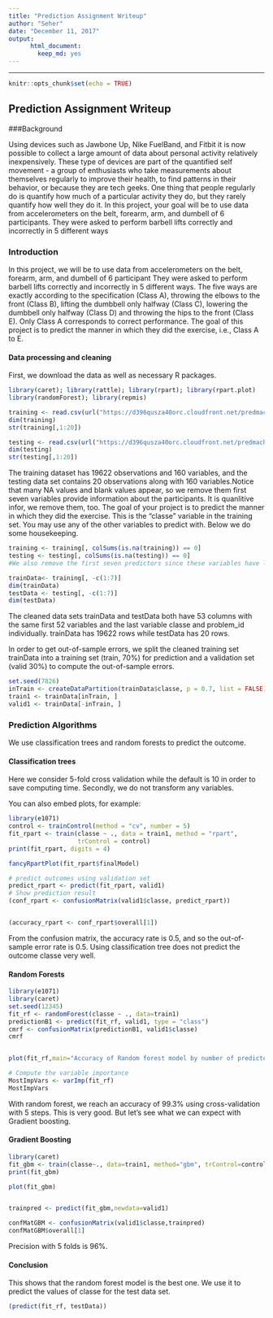 ```yaml
---
title: "Prediction Assignment Writeup"
author: "Seher"
date: "December 11, 2017"
output:  
      html_document:  
        keep_md: yes 
---
```

---

```r
knitr::opts_chunk$set(echo = TRUE)
```

## Prediction Assignment Writeup

###Background

Using devices such as Jawbone Up, Nike FuelBand, and Fitbit it is now possible to collect a large amount of data about personal activity relatively inexpensively. These type of devices are part of the quantified self movement - a group of enthusiasts who take measurements about themselves regularly to improve their health, to find patterns in their behavior, or because they are tech geeks. One thing that people regularly do is quantify how much of a particular activity they do, but they rarely quantify how well they do it. In this project, your goal will be to use data from accelerometers on the belt, forearm, arm, and dumbell of 6 participants. They were asked to perform barbell lifts correctly and incorrectly in 5 different ways

### Introduction

In this project, we will be to use data from accelerometers on the belt, forearm, arm, and dumbell of 6 participant They were asked to perform barbell lifts correctly and incorrectly in 5 different ways. The five ways are exactly according to the specification (Class A), throwing the elbows to the front (Class B), lifting the dumbbell only halfway (Class C), lowering the dumbbell only halfway (Class D) and throwing the hips to the front (Class E). Only Class A corresponds to correct performance. The goal of this project is to predict the manner in which they did the exercise, i.e., Class A to E.

#### Data processing and cleaning

First, we download the data as well as necessary R packages.

```r
library(caret); library(rattle); library(rpart); library(rpart.plot)
library(randomForest); library(repmis)

training <- read.csv(url("https://d396qusza40orc.cloudfront.net/predmachlearn/pml-training.csv"),na.strings = c("NA", ""),header=TRUE)
dim(training)
str(training[,1:20])

testing <- read.csv(url("https://d396qusza40orc.cloudfront.net/predmachlearn/pml-testing.csv"),na.strings = c("NA", "") ,header=TRUE)
dim(testing)
str(testing[,1:20])


```

The training dataset has 19622 observations and 160 variables, and the testing data set contains 20 observations along with 160 variables.Notice that many NA values and blank values appear, so we remove
them first seven variables provide information about the participants. It is quanlitive infor, we remove them, too. The goal of your project is to predict the manner in which they did the exercise. This is the "classe" variable in the training set. You may use any of the other variables to predict with. Below we do some housekeeping.

```r

training <- training[, colSums(is.na(training)) == 0]
testing <- testing[, colSums(is.na(testing)) == 0]
#We also remove the first seven predictors since these variables have little predicting power for the outcome classe.

trainData<- training[, -c(1:7)]
dim(trainData)
testData <- testing[, -c(1:7)]
dim(testData)
```

The cleaned data sets trainData and testData both have 53 columns with the same first 52 variables and the last variable classe and  problem_id individually. trainData has 19622 rows while testData has 20 rows.

In order to get out-of-sample errors, we split the cleaned training set trainData into a training set (train, 70%) for prediction and a validation set (valid 30%) to compute the out-of-sample errors.

```r
set.seed(7826) 
inTrain <- createDataPartition(trainData$classe, p = 0.7, list = FALSE)
train1 <- trainData[inTrain, ]
valid1 <- trainData[-inTrain, ]

```


### Prediction Algorithms

We use classification trees and random forests to predict the outcome.

#### Classification trees

Here we consider 5-fold cross validation while the default is 10 in order to save computing time. Secondly, we do not transform any variables.

You can also embed plots, for example:

```r
library(e1071)
control <- trainControl(method = "cv", number = 5)
fit_rpart <- train(classe ~ ., data = train1, method = "rpart", 
                   trControl = control)
print(fit_rpart, digits = 4)

fancyRpartPlot(fit_rpart$finalModel)

# predict outcomes using validation set
predict_rpart <- predict(fit_rpart, valid1)
# Show prediction result
(conf_rpart <- confusionMatrix(valid1$classe, predict_rpart))


(accuracy_rpart <- conf_rpart$overall[1])
```

From the confusion matrix, the accuracy rate is 0.5, and so the out-of-sample error rate is 0.5. Using classification tree does not predict the outcome classe very well.


#### Random Forests

```r
library(e1071)
library(caret)
set.seed(12345)
fit_rf <- randomForest(classe ~ ., data=train1)
predictionB1 <- predict(fit_rf, valid1, type = "class")
cmrf <- confusionMatrix(predictionB1, valid1$classe)
cmrf


plot(fit_rf,main="Accuracy of Random forest model by number of predictors")

# Compute the variable importance 
MostImpVars <- varImp(fit_rf)
MostImpVars


```

With random forest, we reach an accuracy of 99.3% using cross-validation with 5 steps. This is very good. But let's see what we can expect with Gradient boosting.

#### Gradient Boosting

```r
library(caret)
fit_gbm <- train(classe~., data=train1, method="gbm", trControl=control, verbose=FALSE)
print(fit_gbm)

plot(fit_gbm)


trainpred <- predict(fit_gbm,newdata=valid1)

confMatGBM <- confusionMatrix(valid1$classe,trainpred)
confMatGBM$overall[1]
```
Precision with 5 folds is 96%.

#### Conclusion

This shows that the random forest model is the best one. We use it to predict the values of classe for the test data set.

```r
(predict(fit_rf, testData))
```

